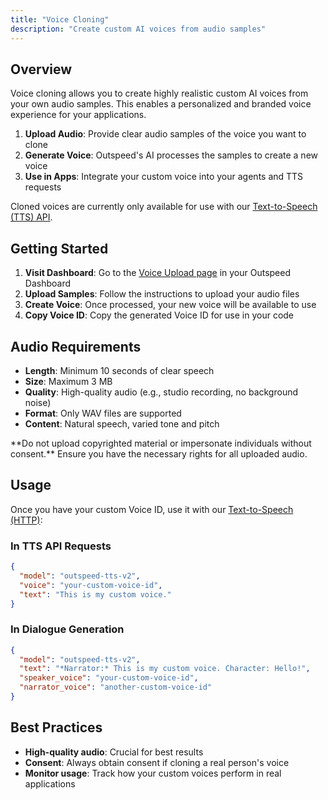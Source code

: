 ```yaml
---
title: "Voice Cloning"
description: "Create custom AI voices from audio samples"
---
```


## Overview

Voice cloning allows you to create highly realistic custom AI voices from your own audio samples. This enables a personalized and branded voice experience for your applications.

1. **Upload Audio**: Provide clear audio samples of the voice you want to clone
2. **Generate Voice**: Outspeed's AI processes the samples to create a new voice
3. **Use in Apps**: Integrate your custom voice into your agents and TTS requests

<Note>Cloned voices are currently only available for use with our [Text-to-Speech (TTS) API](/api-spec/tts).</Note>

## Getting Started

1. **Visit Dashboard**: Go to the [Voice Upload page](https://dashboard.outspeed.com/tts/upload-voice) in your Outspeed Dashboard
2. **Upload Samples**: Follow the instructions to upload your audio files
3. **Create Voice**: Once processed, your new voice will be available to use
4. **Copy Voice ID**: Copy the generated Voice ID for use in your code

## Audio Requirements

- **Length**: Minimum 10 seconds of clear speech
- **Size**: Maximum 3 MB
- **Quality**: High-quality audio (e.g., studio recording, no background noise)
- **Format**: Only WAV files are supported
- **Content**: Natural speech, varied tone and pitch

<Warning>
  **Do not upload copyrighted material or impersonate individuals without consent.** Ensure you have the necessary
  rights for all uploaded audio.
</Warning>

## Usage

Once you have your custom Voice ID, use it with our [Text-to-Speech (HTTP)](/api-spec/tts):

### In TTS API Requests

```json
{
  "model": "outspeed-tts-v2",
  "voice": "your-custom-voice-id",
  "text": "This is my custom voice."
}
```

### In Dialogue Generation

```json
{
  "model": "outspeed-tts-v2",
  "text": "*Narrator:* This is my custom voice. Character: Hello!",
  "speaker_voice": "your-custom-voice-id",
  "narrator_voice": "another-custom-voice-id"
}
```

## Best Practices

- **High-quality audio**: Crucial for best results
- **Consent**: Always obtain consent if cloning a real person's voice
- **Monitor usage**: Track how your custom voices perform in real applications

